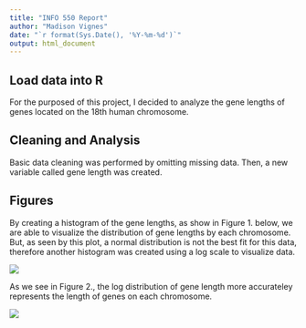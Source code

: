 ```yaml
---
title: "INFO 550 Report"
author: "Madison Vignes"
date: "`r format(Sys.Date(), '%Y-%m-%d')`"
output: html_document
---
```



## Load data into R

For the purposed of this project, I decided to analyze the gene lengths of genes located on the 18th human chromosome.


## Cleaning and Analysis 


Basic data cleaning was performed by omitting missing data. Then, a new variable called gene length was created.


## Figures

By creating a histogram of the gene lengths, as show in Figure 1. below, we are able to visualize the distribution of gene lengths by each chromosome. But, as seen by this plot, a normal distribution is not the best fit for this data, therefore another histogram was created using a log scale to visualize data.  

![](../figs/Fig1.png)



As we see in Figure 2., the log distribution of gene length more accurateley represents the length of genes on each chromosome.

![](../figs/Fig2.png)

